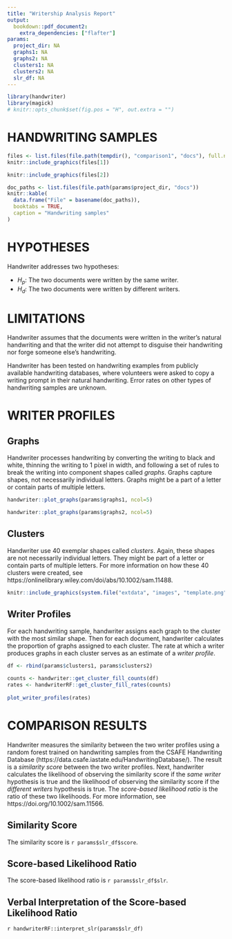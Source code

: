 ```yaml
---
title: "Writership Analysis Report"
output:
  bookdown::pdf_document2:
    extra_dependencies: ["flafter"]
params:
  project_dir: NA
  graphs1: NA
  graphs2: NA
  clusters1: NA
  clusters2: NA
  slr_df: NA
---
```


```r
library(handwriter)
library(magick)
# knitr::opts_chunk$set(fig.pos = "H", out.extra = "")
```

# HANDWRITING SAMPLES

```r
files <- list.files(file.path(tempdir(), "comparison1", "docs"), full.names = TRUE)
knitr::include_graphics(files[1])
```

```r
knitr::include_graphics(files[2])
```

```r
doc_paths <- list.files(file.path(params$project_dir, "docs"))
knitr::kable(
  data.frame("File" = basename(doc_paths)), 
  booktabs = TRUE,
  caption = "Handwriting samples"
)
```

# HYPOTHESES

Handwriter addresses two hypotheses:

- $H_p:$ The two documents were written by the same writer.
- $H_d:$ The two documents were written by different writers.

# LIMITATIONS

Handwriter assumes that the documents were written in the writer's natural handwriting and that the writer did not attempt to disguise their handwriting nor forge someone else's handwriting.

Handwriter has been tested on handwriting examples from publicly available handwriting databases, where volunteers were asked to copy a writing prompt in their natural handwriting. Error rates on other types of handwriting samples are unknown.

# WRITER PROFILES

## Graphs
Handwriter processes handwriting by converting the writing to black and white, thinning the writing to 1 pixel in width, and following a set of rules to break the writing into component shapes called *graphs*. Graphs capture shapes, not necessarily individual letters. Graphs might be a part of a letter or contain parts of multiple letters.

```r
handwriter::plot_graphs(params$graphs1, ncol=5)
```

```r
handwriter::plot_graphs(params$graphs2, ncol=5)
```

## Clusters

Handwriter use 40 exemplar shapes called *clusters*. Again, these shapes are not necessarily individual letters. They might be part of a letter or contain parts of multiple letters. For more information on how these 40 clusters were created, see https://onlinelibrary.wiley.com/doi/abs/10.1002/sam.11488.

```r
knitr::include_graphics(system.file("extdata", "images", "template.png", package = "handwriterApp"))
```

## Writer Profiles

For each handwriting sample, handwriter assigns each graph to the cluster with the most similar shape. Then for each document, handwriter calculates the proportion of graphs assigned to each cluster. The rate at which a writer produces graphs in each cluster serves as an estimate of a *writer profile*.

```r
df <- rbind(params$clusters1, params$clusters2)
        
counts <- handwriter::get_cluster_fill_counts(df)
rates <- handwriterRF::get_cluster_fill_rates(counts)
        
plot_writer_profiles(rates)
```

# COMPARISON RESULTS

Handwriter measures the similarity between the two writer profiles using a random forest trained on handwriting samples from the CSAFE Handwriting Database (https://data.csafe.iastate.edu/HandwritingDatabase/). The result is a *similarity score* between the two writer profiles. Next, handwriter calculates the likelihood of observing the similarity score if the *same writer* hypothesis is true and the likelihood of observing the similarity score if the *different writers* hypothesis is true. The *score-based likelihood ratio* is the ratio of these two likelihoods. For more information, see https://doi.org/10.1002/sam.11566.

## Similarity Score

The similarity score is `r params$slr_df$score`.

## Score-based Likelihood Ratio

The score-based likelihood ratio is `r params$slr_df$slr`.

## Verbal Interpretation of the Score-based Likelihood Ratio

`r handwriterRF::interpret_slr(params$slr_df)`